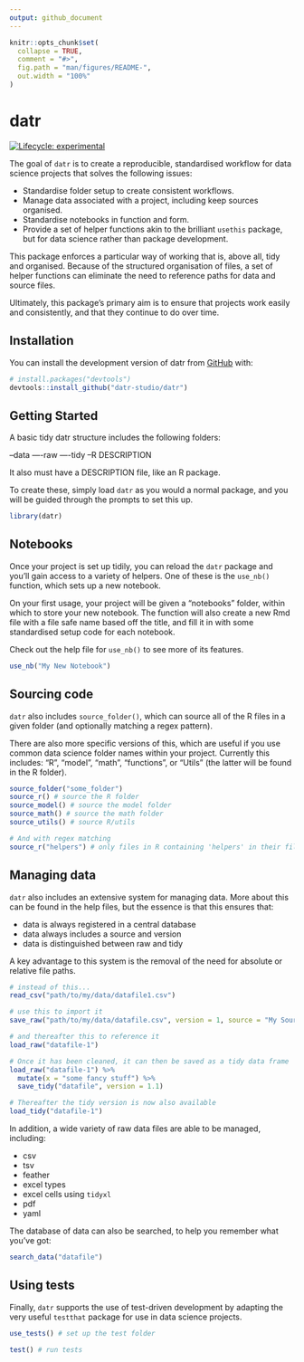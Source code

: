 ```yaml
---
output: github_document
---
```


<!-- README.md is generated from README.Rmd. Please edit that file -->

```r
knitr::opts_chunk$set(
  collapse = TRUE,
  comment = "#>",
  fig.path = "man/figures/README-",
  out.width = "100%"
)
```

# datr

<!-- badges: start -->
[![Lifecycle:
experimental](https://img.shields.io/badge/lifecycle-experimental-orange.svg)](https://lifecycle.r-lib.org/articles/stages.html#experimental)
<!-- badges: end -->

The goal of `datr` is to create a reproducible, standardised workflow for data science projects that solves the following issues: 

* Standardise folder setup to create consistent workflows.
* Manage data associated with a project, including keep sources organised.
* Standardise notebooks in function and form.
* Provide a set of helper functions akin to the brilliant `usethis` package, but for data science rather than package development.

This package enforces a particular way of working that is, above all, tidy and organised. Because of the structured organisation of files, a set of helper functions can eliminate the need to reference paths for data and source files.

Ultimately, this package's primary aim is to ensure that projects work easily and consistently, and that they continue to do over time. 

## Installation

You can install the development version of datr from [GitHub](https://github.com/) with:

``` r
# install.packages("devtools")
devtools::install_github("datr-studio/datr")
```
## Getting Started

A basic tidy datr structure includes the following folders:

--data
----raw
----tidy
--R
DESCRIPTION

It also must have a DESCRIPTION file, like an R package.

To create these, simply load `datr` as you would a normal package, and you will be guided through the prompts to set this up. 

```r
library(datr)
```

## Notebooks

Once your project is set up tidily, you can reload the `datr` package and you'll gain access to a variety of helpers. One of these is the `use_nb()` function, which sets up a new notebook. 

On your first usage, your project will be given a "notebooks" folder, within which to store your new notebook. The function will also create a new Rmd file with a file safe name based off the title, and fill it in with some standardised setup code for each notebook. 

Check out the help file for `use_nb()` to see more of its features. 

```r 
use_nb("My New Notebook")
```

## Sourcing code

`datr` also includes `source_folder()`, which can source all of the R files in a given folder (and optionally matching a regex pattern). 

There are also more specific versions of this, which are useful if you use common data science folder names within your project. Currently this includes: "R", "model", "math", "functions", or "Utils" (the latter will be found in the R folder). 

```r 
source_folder("some_folder")
source_r() # source the R folder
source_model() # source the model folder
source_math() # source the math folder
source_utils() # source R/utils

# And with regex matching
source_r("helpers") # only files in R containing 'helpers' in their filename
```

## Managing data

`datr` also includes an extensive system for managing data. More about this can be found in the help files, but the essence is that this ensures that: 

* data is always registered in a central database 
* data always includes a source and version 
* data is distinguished between raw and tidy

A key advantage to this system is the removal of the need for absolute or relative file paths.

```r 
# instead of this...
read_csv("path/to/my/data/datafile1.csv")

# use this to import it
save_raw("path/to/my/data/datafile.csv", version = 1, source = "My Source")

# and thereafter this to reference it
load_raw("datafile-1")

# Once it has been cleaned, it can then be saved as a tidy data frame
load_raw("datafile-1") %>%
  mutate(x = "some fancy stuff") %>%
  save_tidy("datafile", version = 1.1)

# Thereafter the tidy version is now also available
load_tidy("datafile-1")
```

In addition, a wide variety of raw data files are able to be managed, including: 

* csv
* tsv
* feather
* excel types
* excel cells using `tidyxl`
* pdf
* yaml

The database of data can also be searched, to help you remember what you've got:

```r 
search_data("datafile")
```

## Using tests

Finally, `datr` supports the use of test-driven development by adapting the very useful `testthat` package for use in data science projects. 

```r 
use_tests() # set up the test folder

test() # run tests
```